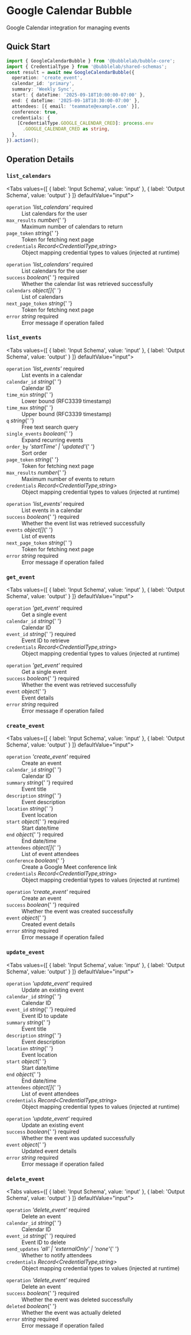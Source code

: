# Google Calendar Bubble

Google Calendar integration for managing events


## Quick Start

```typescript
import { GoogleCalendarBubble } from '@bubblelab/bubble-core';
import { CredentialType } from '@bubblelab/shared-schemas';
const result = await new GoogleCalendarBubble({
  operation: 'create_event',
  calendar_id: 'primary',
  summary: 'Weekly Sync',
  start: { dateTime: '2025-09-18T10:00:00-07:00' },
  end: { dateTime: '2025-09-18T10:30:00-07:00' },
  attendees: [{ email: 'teammate@example.com' }],
  conference: true,
  credentials: {
    [CredentialType.GOOGLE_CALENDAR_CRED]: process.env
      .GOOGLE_CALENDAR_CRED as string,
  },
}).action();
```

## Operation Details

### `list_calendars`

<Tabs values={[
  { label: 'Input Schema', value: 'input' },
  { label: 'Output Schema', value: 'output' }
]} defaultValue="input">
  <TabItem value="input">

<div className="schema-card">
<dl>
  <dt><code>operation</code> <em>'list_calendars'</em> <span style={{color:'#d32f2f',fontWeight:600}}>required</span></dt>
  <dd>List calendars for the user</dd>

<dt>
  <code>max_results</code> <em>number</em>{' '}
</dt>
<dd>Maximum number of calendars to return</dd>

<dt>
  <code>page_token</code> <em>string</em>{' '}
</dt>
<dd>Token for fetching next page</dd>

  <dt><code>credentials</code> <em>Record&lt;CredentialType,string&gt;</em> </dt>
  <dd>Object mapping credential types to values (injected at runtime)</dd>
</dl>

</div>

  </TabItem>
  <TabItem value="output">

<div className="schema-card">
<dl>
  <dt><code>operation</code> <em>'list_calendars'</em> <span style={{color:'#d32f2f',fontWeight:600}}>required</span></dt>
  <dd>List calendars for the user</dd>

<dt>
  <code>success</code> <em>boolean</em>{' '}
  <span style={{ color: '#d32f2f', fontWeight: 600 }}>required</span>
</dt>
<dd>Whether the calendar list was retrieved successfully</dd>

<dt>
  <code>calendars</code> <em>object[]</em>{' '}
</dt>
<dd>List of calendars</dd>

<dt>
  <code>next_page_token</code> <em>string</em>{' '}
</dt>
<dd>Token for fetching next page</dd>

  <dt><code>error</code> <em>string</em> <span style={{color:'#d32f2f',fontWeight:600}}>required</span></dt>
  <dd>Error message if operation failed</dd>
</dl>

</div>

  </TabItem>
</Tabs>

### `list_events`

<Tabs values={[
  { label: 'Input Schema', value: 'input' },
  { label: 'Output Schema', value: 'output' }
]} defaultValue="input">
  <TabItem value="input">

<div className="schema-card">
<dl>
  <dt><code>operation</code> <em>'list_events'</em> <span style={{color:'#d32f2f',fontWeight:600}}>required</span></dt>
  <dd>List events in a calendar</dd>

<dt>
  <code>calendar_id</code> <em>string</em>{' '}
</dt>
<dd>Calendar ID</dd>

<dt>
  <code>time_min</code> <em>string</em>{' '}
</dt>
<dd>Lower bound (RFC3339 timestamp)</dd>

<dt>
  <code>time_max</code> <em>string</em>{' '}
</dt>
<dd>Upper bound (RFC3339 timestamp)</dd>

<dt>
  <code>q</code> <em>string</em>{' '}
</dt>
<dd>Free text search query</dd>

<dt>
  <code>single_events</code> <em>boolean</em>{' '}
</dt>
<dd>Expand recurring events</dd>

<dt>
  <code>order_by</code> <em>'startTime' | 'updated'</em>{' '}
</dt>
<dd>Sort order</dd>

<dt>
  <code>page_token</code> <em>string</em>{' '}
</dt>
<dd>Token for fetching next page</dd>

<dt>
  <code>max_results</code> <em>number</em>{' '}
</dt>
<dd>Maximum number of events to return</dd>

  <dt><code>credentials</code> <em>Record&lt;CredentialType,string&gt;</em> </dt>
  <dd>Object mapping credential types to values (injected at runtime)</dd>
</dl>

</div>

  </TabItem>
  <TabItem value="output">

<div className="schema-card">
<dl>
  <dt><code>operation</code> <em>'list_events'</em> <span style={{color:'#d32f2f',fontWeight:600}}>required</span></dt>
  <dd>List events in a calendar</dd>

<dt>
  <code>success</code> <em>boolean</em>{' '}
  <span style={{ color: '#d32f2f', fontWeight: 600 }}>required</span>
</dt>
<dd>Whether the event list was retrieved successfully</dd>

<dt>
  <code>events</code> <em>object[]</em>{' '}
</dt>
<dd>List of events</dd>

<dt>
  <code>next_page_token</code> <em>string</em>{' '}
</dt>
<dd>Token for fetching next page</dd>

  <dt><code>error</code> <em>string</em> <span style={{color:'#d32f2f',fontWeight:600}}>required</span></dt>
  <dd>Error message if operation failed</dd>
</dl>

</div>

  </TabItem>
</Tabs>

### `get_event`

<Tabs values={[
  { label: 'Input Schema', value: 'input' },
  { label: 'Output Schema', value: 'output' }
]} defaultValue="input">
  <TabItem value="input">

<div className="schema-card">
<dl>
  <dt><code>operation</code> <em>'get_event'</em> <span style={{color:'#d32f2f',fontWeight:600}}>required</span></dt>
  <dd>Get a single event</dd>

<dt>
  <code>calendar_id</code> <em>string</em>{' '}
</dt>
<dd>Calendar ID</dd>

<dt>
  <code>event_id</code> <em>string</em>{' '}
  <span style={{ color: '#d32f2f', fontWeight: 600 }}>required</span>
</dt>
<dd>Event ID to retrieve</dd>

  <dt><code>credentials</code> <em>Record&lt;CredentialType,string&gt;</em> </dt>
  <dd>Object mapping credential types to values (injected at runtime)</dd>
</dl>

</div>

  </TabItem>
  <TabItem value="output">

<div className="schema-card">
<dl>
  <dt><code>operation</code> <em>'get_event'</em> <span style={{color:'#d32f2f',fontWeight:600}}>required</span></dt>
  <dd>Get a single event</dd>

<dt>
  <code>success</code> <em>boolean</em>{' '}
  <span style={{ color: '#d32f2f', fontWeight: 600 }}>required</span>
</dt>
<dd>Whether the event was retrieved successfully</dd>

<dt>
  <code>event</code> <em>object</em>{' '}
</dt>
<dd>Event details</dd>

  <dt><code>error</code> <em>string</em> <span style={{color:'#d32f2f',fontWeight:600}}>required</span></dt>
  <dd>Error message if operation failed</dd>
</dl>

</div>

  </TabItem>
</Tabs>

### `create_event`

<Tabs values={[
  { label: 'Input Schema', value: 'input' },
  { label: 'Output Schema', value: 'output' }
]} defaultValue="input">
  <TabItem value="input">

<div className="schema-card">
<dl>
  <dt><code>operation</code> <em>'create_event'</em> <span style={{color:'#d32f2f',fontWeight:600}}>required</span></dt>
  <dd>Create an event</dd>

<dt>
  <code>calendar_id</code> <em>string</em>{' '}
</dt>
<dd>Calendar ID</dd>

<dt>
  <code>summary</code> <em>string</em>{' '}
  <span style={{ color: '#d32f2f', fontWeight: 600 }}>required</span>
</dt>
<dd>Event title</dd>

<dt>
  <code>description</code> <em>string</em>{' '}
</dt>
<dd>Event description</dd>

<dt>
  <code>location</code> <em>string</em>{' '}
</dt>
<dd>Event location</dd>

<dt>
  <code>start</code> <em>object</em>{' '}
  <span style={{ color: '#d32f2f', fontWeight: 600 }}>required</span>
</dt>
<dd>Start date/time</dd>

<dt>
  <code>end</code> <em>object</em>{' '}
  <span style={{ color: '#d32f2f', fontWeight: 600 }}>required</span>
</dt>
<dd>End date/time</dd>

<dt>
  <code>attendees</code> <em>object[]</em>{' '}
</dt>
<dd>List of event attendees</dd>

<dt>
  <code>conference</code> <em>boolean</em>{' '}
</dt>
<dd>Create a Google Meet conference link</dd>

  <dt><code>credentials</code> <em>Record&lt;CredentialType,string&gt;</em> </dt>
  <dd>Object mapping credential types to values (injected at runtime)</dd>
</dl>

</div>

  </TabItem>
  <TabItem value="output">

<div className="schema-card">
<dl>
  <dt><code>operation</code> <em>'create_event'</em> <span style={{color:'#d32f2f',fontWeight:600}}>required</span></dt>
  <dd>Create an event</dd>

<dt>
  <code>success</code> <em>boolean</em>{' '}
  <span style={{ color: '#d32f2f', fontWeight: 600 }}>required</span>
</dt>
<dd>Whether the event was created successfully</dd>

<dt>
  <code>event</code> <em>object</em>{' '}
</dt>
<dd>Created event details</dd>

  <dt><code>error</code> <em>string</em> <span style={{color:'#d32f2f',fontWeight:600}}>required</span></dt>
  <dd>Error message if operation failed</dd>
</dl>

</div>

  </TabItem>
</Tabs>

### `update_event`

<Tabs values={[
  { label: 'Input Schema', value: 'input' },
  { label: 'Output Schema', value: 'output' }
]} defaultValue="input">
  <TabItem value="input">

<div className="schema-card">
<dl>
  <dt><code>operation</code> <em>'update_event'</em> <span style={{color:'#d32f2f',fontWeight:600}}>required</span></dt>
  <dd>Update an existing event</dd>

<dt>
  <code>calendar_id</code> <em>string</em>{' '}
</dt>
<dd>Calendar ID</dd>

<dt>
  <code>event_id</code> <em>string</em>{' '}
  <span style={{ color: '#d32f2f', fontWeight: 600 }}>required</span>
</dt>
<dd>Event ID to update</dd>

<dt>
  <code>summary</code> <em>string</em>{' '}
</dt>
<dd>Event title</dd>

<dt>
  <code>description</code> <em>string</em>{' '}
</dt>
<dd>Event description</dd>

<dt>
  <code>location</code> <em>string</em>{' '}
</dt>
<dd>Event location</dd>

<dt>
  <code>start</code> <em>object</em>{' '}
</dt>
<dd>Start date/time</dd>

<dt>
  <code>end</code> <em>object</em>{' '}
</dt>
<dd>End date/time</dd>

<dt>
  <code>attendees</code> <em>object[]</em>{' '}
</dt>
<dd>List of event attendees</dd>

  <dt><code>credentials</code> <em>Record&lt;CredentialType,string&gt;</em> </dt>
  <dd>Object mapping credential types to values (injected at runtime)</dd>
</dl>

</div>

  </TabItem>
  <TabItem value="output">

<div className="schema-card">
<dl>
  <dt><code>operation</code> <em>'update_event'</em> <span style={{color:'#d32f2f',fontWeight:600}}>required</span></dt>
  <dd>Update an existing event</dd>

<dt>
  <code>success</code> <em>boolean</em>{' '}
  <span style={{ color: '#d32f2f', fontWeight: 600 }}>required</span>
</dt>
<dd>Whether the event was updated successfully</dd>

<dt>
  <code>event</code> <em>object</em>{' '}
</dt>
<dd>Updated event details</dd>

  <dt><code>error</code> <em>string</em> <span style={{color:'#d32f2f',fontWeight:600}}>required</span></dt>
  <dd>Error message if operation failed</dd>
</dl>

</div>

  </TabItem>
</Tabs>

### `delete_event`

<Tabs values={[
  { label: 'Input Schema', value: 'input' },
  { label: 'Output Schema', value: 'output' }
]} defaultValue="input">
  <TabItem value="input">

<div className="schema-card">
<dl>
  <dt><code>operation</code> <em>'delete_event'</em> <span style={{color:'#d32f2f',fontWeight:600}}>required</span></dt>
  <dd>Delete an event</dd>

<dt>
  <code>calendar_id</code> <em>string</em>{' '}
</dt>
<dd>Calendar ID</dd>

<dt>
  <code>event_id</code> <em>string</em>{' '}
  <span style={{ color: '#d32f2f', fontWeight: 600 }}>required</span>
</dt>
<dd>Event ID to delete</dd>

<dt>
  <code>send_updates</code> <em>'all' | 'externalOnly' | 'none'</em>{' '}
</dt>
<dd>Whether to notify attendees</dd>

  <dt><code>credentials</code> <em>Record&lt;CredentialType,string&gt;</em> </dt>
  <dd>Object mapping credential types to values (injected at runtime)</dd>
</dl>

</div>

  </TabItem>
  <TabItem value="output">

<div className="schema-card">
<dl>
  <dt><code>operation</code> <em>'delete_event'</em> <span style={{color:'#d32f2f',fontWeight:600}}>required</span></dt>
  <dd>Delete an event</dd>

<dt>
  <code>success</code> <em>boolean</em>{' '}
  <span style={{ color: '#d32f2f', fontWeight: 600 }}>required</span>
</dt>
<dd>Whether the event was deleted successfully</dd>

<dt>
  <code>deleted</code> <em>boolean</em>{' '}
</dt>
<dd>Whether the event was actually deleted</dd>

  <dt><code>error</code> <em>string</em> <span style={{color:'#d32f2f',fontWeight:600}}>required</span></dt>
  <dd>Error message if operation failed</dd>
</dl>

</div>

  </TabItem>
</Tabs>
